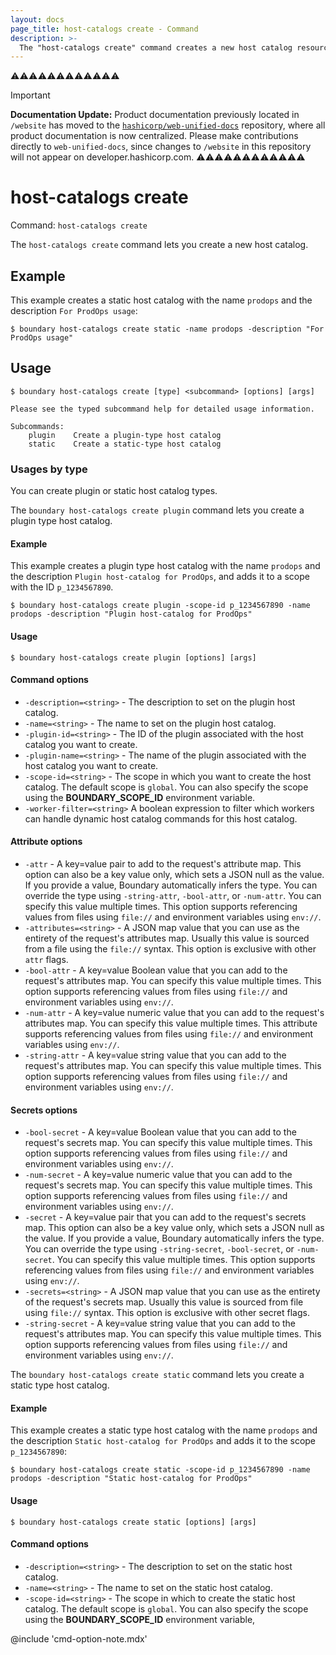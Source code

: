 ```yaml
---
layout: docs
page_title: host-catalogs create - Command
description: >-
  The "host-catalogs create" command creates a new host catalog resource. You can create plugin or static host catalog types.
---
```


⚠️⚠️⚠️⚠️⚠️⚠️⚠️⚠️⚠️⚠️⚠️⚠️
> [!IMPORTANT]  
> **Documentation Update:** Product documentation previously located in `/website` has moved to the [`hashicorp/web-unified-docs`](https://github.com/hashicorp/web-unified-docs) repository, where all product documentation is now centralized. Please make contributions directly to `web-unified-docs`, since changes to `/website` in this repository will not appear on developer.hashicorp.com.
⚠️⚠️⚠️⚠️⚠️⚠️⚠️⚠️⚠️⚠️⚠️⚠️

# host-catalogs create

Command: `host-catalogs create`

The `host-catalogs create` command lets you create a new host catalog.

## Example

This example creates a static host catalog with the name `prodops` and the description `For ProdOps usage`:

```shell-session
$ boundary host-catalogs create static -name prodops -description "For ProdOps usage"
```

## Usage

<CodeBlockConfig hideClipboard>

```shell-session
$ boundary host-catalogs create [type] <subcommand> [options] [args]

Please see the typed subcommand help for detailed usage information.

Subcommands:
    plugin    Create a plugin-type host catalog
    static    Create a static-type host catalog
```

</CodeBlockConfig>

### Usages by type

You can create plugin or static host catalog types.

<Tabs>
<Tab heading="Plugin">

The `boundary host-catalogs create plugin` command lets you create a plugin type host catalog.

#### Example

This example creates a plugin type host catalog with the name `prodops` and the description `Plugin host-catalog for ProdOps`, and adds it to a scope with the ID `p_1234567890`.

```shell-session
$ boundary host-catalogs create plugin -scope-id p_1234567890 -name prodops -description "Plugin host-catalog for ProdOps"
```

#### Usage

<CodeBlockConfig hideClipboard>

```shell-session
$ boundary host-catalogs create plugin [options] [args]
```

</CodeBlockConfig>

#### Command options

- `-description=<string>` - The description to set on the plugin host catalog.
- `-name=<string>` - The name to set on the plugin host catalog.
- `-plugin-id=<string>` - The ID of the plugin associated with the host catalog you want to create.
- `-plugin-name=<string>` - The name of the plugin associated with the host catalog you want to create.
- `-scope-id=<string>` - The scope in which you want to create the host catalog.
The default scope is `global`.
You can also specify the scope using the **BOUNDARY_SCOPE_ID** environment variable.
- `-worker-filter=<string>` A boolean expression to filter which workers can handle dynamic host catalog commands for this host catalog.

#### Attribute options

- `-attr` - A key=value pair to add to the request's attribute map.
This option can also be a key value only, which sets a JSON null as the value.
If you provide a value, Boundary automatically infers the type.
You can override the type using `-string-attr`, `-bool-attr`, or `-num-attr`.
You can specify this value multiple times.
This option supports referencing values from files using `file://` and environment variables using `env://`.
- `-attributes=<string>` - A JSON map value that you can use as the entirety of the request's attributes map.
Usually this value is sourced from a file using the `file://` syntax.
This option is exclusive with other `attr` flags.
- `-bool-attr` - A key=value Boolean value that you can add to the request's attributes map.
You can specify this value multiple times.
This option supports referencing values from files using `file://` and environment variables using `env://`.
- `-num-attr` - A key=value numeric value that you can add to the request's attributes map.
You can specify this value multiple times.
This attribute supports referencing values from files using `file://` and environment variables using `env://`.
- `-string-attr` - A key=value string value that you can add to the request's attributes map.
You can specify this value multiple times.
This option supports referencing values from files using `file://` and environment variables using `env://`.

#### Secrets options

- `-bool-secret` - A key=value Boolean value that you can add to the request's secrets map.
You can specify this value multiple times.
This option supports referencing values from files using `file://` and environment variables using `env://`.
- `-num-secret` - A key=value numeric value that you can add to the request's secrets map.
You can specify this value multiple times.
This option supports referencing values from files using `file://` and environment variables using `env://`.
- `-secret` - A key=value pair that you can add to the request's secrets map.
This option can also be a key value only, which sets a JSON null as the value.
If you provide a value, Boundary automatically infers the type.
You can override the type using `-string-secret`, `-bool-secret`, or `-num-secret`.
You can specify this value multiple times.
This option supports referencing values from files using `file://` and environment variables using `env://`.
- `-secrets=<string>` - A JSON map value that you can use as the entirety of the request's secrets map.
Usually this value is sourced from file using `file://` syntax.
This option is exclusive with other secret flags.
- `-string-secret` - A key=value string value that you can add to the request's attributes map.
You can specify this value multiple times.
This option supports referencing values from files using `file://` and environment variables using `env://`.

</Tab>

<Tab heading="Static">

The `boundary host-catalogs create static` command lets you create a static type host catalog.

#### Example

This example creates a static type host catalog with the name `prodops` and the description `Static host-catalog for ProdOps` and adds it to the scope `p_1234567890`:

```shell-session
$ boundary host-catalogs create static -scope-id p_1234567890 -name prodops -description "Static host-catalog for ProdOps"
```

#### Usage

<CodeBlockConfig hideClipboard>

```shell-session
$ boundary host-catalogs create static [options] [args]
```

</CodeBlockConfig>

#### Command options

- `-description=<string>` - The description to set on the static host catalog.
- `-name=<string>` - The name to set on the static host catalog.
- `-scope-id=<string>` - The scope in which to create the static host catalog.
The default scope is `global`.
You can also specify the scope using the **BOUNDARY_SCOPE_ID** environment variable,

</Tab>
</Tabs>

@include 'cmd-option-note.mdx'